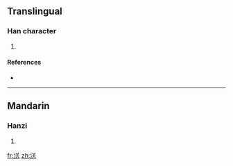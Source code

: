 ==Translingual==

===Han character===
{{Han char|rn=85|rad=水|as=06|sn=9|four=3813<sub>4</sub>|canj=水廿大 (ETK)}}

# {{defn|Han|sort=水06}}

====References====
* {{Han ref|kx=0623.150|dkj=17441|hdz=31616.020|uh=6D42|ud=27970|bh=CF7E|bd=53118}}

----

==Mandarin==

===Hanzi===
{{cmn-hanzi|pin=[[yì]] ([[yi4]])|wg=i<sup>4</sup>}}

# {{defn|Mandarin|sort=水06}}

[[fr:浂]]
[[zh:浂]]